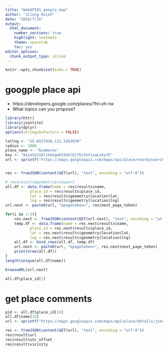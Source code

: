 ```yaml
---
title: "WebAPI01_google_map"
author: "Jilung Hsieh"
date: "2018/7/16"
output: 
  html_document: 
    number_sections: true
    highlight: textmate
    theme: spacelab
    toc: yes
editor_options: 
  chunk_output_type: inline
---
```


```r
knitr::opts_chunk$set(echo = TRUE)
```

# googple place api

* https://developers.google.com/places/?hl=zh-tw
* What topics can you propose?


```r
library(httr)
library(jsonlite)
library(dplyr)
options(stringsAsFactors = FALSE)

```



```r
latlng <- "25.0157838,121.5363939"
radius <- 3000
place_name <- "&name=%s"
key <- "AIzaSyCG4lihmJgwOZ41KlDjfhz3ntiswLskyYE"
url <- sprintf("https://maps.googleapis.com/maps/api/place/nearbysearch/json?location=%s&radius=%s&types=food&key=%s", latlng, radius, key)


res <- fromJSON(content(GET(url), "text", encoding = "utf-8"))

# res$results$geometry$viewport
all.df <- data.frame(name = res$results$name,
           place_id = res$results$place_id,
           lat = res$results$geometry$location$lat,
           lng = res$results$geometry$location$lng)
url.next <- paste0(url, "&pagetoken=", res$next_page_token)
```

```r
for(i in 1:3){
    res.next <- fromJSON(content(GET(url.next), "text", encoding = "utf-8"))
    temp.df <- data.frame(name = res.next$results$name,
           place_id = res.next$results$place_id,
           lat = res.next$results$geometry$location$lat,
           lng = res.next$results$geometry$location$lng)
    all.df <- bind_rows(all.df, temp.df)
    url.next <- paste0(url, "&pagetoken=", res.next$next_page_token)
    print(nrow(all.df))
}
length(unique(all.df$name))

browseURL(url.next)

all.df$place_id[1]
```



# get place comments
```r
pid <- all.df$place_id[16]
all.df$name[16]
url <- sprintf("https://maps.googleapis.com/maps/api/place/details/json?placeid=%s&key=%s", pid, key)

res <- fromJSON(content(GET(url), "text", encoding = "utf-8")) 
res$result$url
res$result$utc_offset
res$result$vicinity
```

